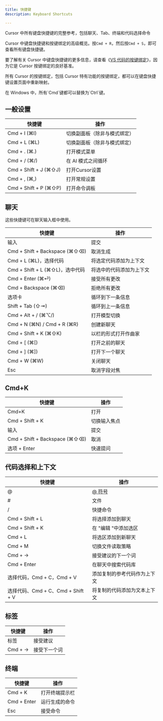 ```yaml
---
title: 快捷键
description: Keyboard Shortcuts

---
```



Cursor 中所有键盘快捷键的完整参考，包括聊天、Tab、终端和代码选择命令

Cursor 中键盘快捷键和按键绑定的高级概览。按`Cmd + R`，然后按`Cmd + S`，即可查看所有键盘快捷键。

要了解有关 Cursor 中键盘快捷键的更多信息，请查看《[VS 代码的按键绑定](https://code.visualstudio.com/docs/getstarted/keybindings)》，因为它是 Cursor 按键绑定的良好基准。

所有 Cursor 的按键绑定，包括 Cursor 特有功能的按键绑定，都可以在键盘快捷键设置页面中重新映射。


<Callout>
在 Windows 中，所有`Cmd`键都可以替换为`Ctrl`键。
</Callout>

## 一般设置

| 快捷键 | 操作 |
| --- | --- |
| Cmd + I (⌘I) | 切换副面板（除非与模式绑定） |
| Cmd + L (⌘L) | 切换副面板（除非与模式绑定） |
| Cmd + . (⌘.) | 打开模式菜单 |
| Cmd + / (⌘/) | 在 AI 模式之间循环 |
| Cmd + Shift + J (⌘⇧J) | 打开Cursor设置 |
| Cmd + , (⌘,) | 打开常规设置 |
| Cmd + Shift + P (⌘⇧P) | 打开命令调板 |

## 聊天

这些快捷键可在聊天输入框中使用。

| 快捷键 | 操作 |
| --- | --- |
| 输入 | 提交 |
| Cmd + Shift + Backspace (⌘⇧⌫) | 取消生成 |
| Cmd + L (⌘L)，选择代码 | 将选定代码添加为上下文 |
| Cmd + Shift + L (⌘⇧L)，选中代码 | 将选中的代码添加为上下文 |
| Cmd + Enter (⌘⏎) | 接受所有更改 |
| Cmd + Backspace (⌘⌫) | 拒绝所有更改 |
| 选项卡 | 循环到下一条信息 |
| Shift + Tab (⇧⇥) | 循环到上一条信息 |
| Cmd + Alt + / (⌘⌥/) | 打开模型切换 |
| Cmd + N (⌘N) / Cmd + R (⌘R) | 创建新聊天 |
| Cmd + Shift + K (⌘⇧K) | 以栏的形式打开作曲家 |
| Cmd + [ (⌘[) | 打开之前的聊天 |
| Cmd + ] (⌘]) | 打开下一个聊天 |
| Cmd + W (⌘W) | 关闭聊天 |
| Esc | 取消字段对焦 |

## Cmd+K

| 快捷键 | 操作 |
| --- | --- |
| Cmd+K | 打开 |
| Cmd + Shift + K | 切换输入焦点 |
| 输入 | 提交 |
| Cmd + Shift + Backspace (⌘⇧⌫) | 取消 |
| 选项 + Enter | 快速提问 |

## 代码选择和上下文

| 快捷键 | 操作 |
| --- | --- |
| @ | [@ 符号](https://docs.cursor.com/context/@-symbols) |
| # | 文件 |
| / | 快捷命令 |
| Cmd + Shift + L | 将选择添加到聊天 |
| Cmd + Shift + K | 在 "编辑 "中添加选区 |
| Cmd + L | 将选区添加到新聊天 |
| Cmd + M | 切换文件读取策略 |
| Cmd + → | 接受建议的下一个词 |
| Cmd + Enter | 在聊天中搜索代码库 |
| 选择代码，Cmd + C，Cmd + V | 添加复制的参考代码作为上下文 |
| 选择代码、Cmd + C、Cmd + Shift + V | 将复制的代码添加为文本上下文 |

## 标签

| 快捷键 | 操作 |
| --- | --- |
| 标签 | 接受建议 |
| Cmd + → | 接受下一个词 |

## 终端

| 快捷键 | 操作 |
| --- | --- |
| Cmd + K | 打开终端提示栏 |
| Cmd + Enter | 运行生成的命令 |
| Esc | 接受命令 |